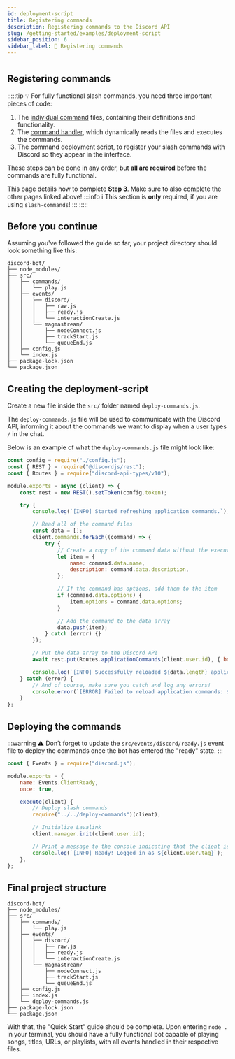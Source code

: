 ```yaml
---
id: deployment-script
title: Registering commands
description: Registering commands to the Discord API
slug: /getting-started/examples/deployment-script
sidebar_position: 6
sidebar_label: 📝 Registering commands
---
```



#

## Registering commands

:::::tip
💡 For fully functional slash commands, you need three important pieces of code:

1. The [individual command](/docs/getting-started/examples/creating-commands) files, containing their definitions and functionality.
2. The [command handler](/docs/getting-started/examples/command-handling), which dynamically reads the files and executes the commands.
3. The command deployment script, to register your slash commands with Discord so they appear in the interface.

These steps can be done in any order, but **all are required** before the commands are fully functional.

This page details how to complete **Step 3**. Make sure to also complete the other pages linked above!
:::info
ℹ️ This section is **only** required, if you are using `slash-commands`!
:::
:::::

## Before you continue

Assuming you've followed the guide so far, your project directory should look something like this:

```
discord-bot/
├── node_modules/
├── src/
│   ├── commands/
│   │   └── play.js
│   ├── events/
│   │   ├── discord/
│   │   │   ├── raw.js
│   │   │   ├── ready.js
│   │   │   └── interactionCreate.js
│   │   └── magmastream/
│   │       ├── nodeConnect.js
│   │       ├── trackStart.js
│   │       └── queueEnd.js
│   ├── config.js
│   └── index.js
├── package-lock.json
└── package.json
```

## Creating the deployment-script

Create a new file inside the `src/` folder named `deploy-commands.js`.

The `deploy-commands.js` file will be used to communicate with the Discord API, informing it about the commands we want to display when a user types `/` in the chat.

Below is an example of what the `deploy-commands.js` file might look like:
```javascript showLineNumbers
const config = require("./config.js");
const { REST } = require("@discordjs/rest");
const { Routes } = require("discord-api-types/v10");

module.exports = async (client) => {
	const rest = new REST().setToken(config.token);

	try {
		console.log(`[INFO] Started refreshing application commands.`);

		// Read all of the command files
		const data = [];
		client.commands.forEach((command) => {
			try {
				// Create a copy of the command data without the execute function
				let item = {
					name: command.data.name,
					description: command.data.description,
				};

				// If the command has options, add them to the item
				if (command.data.options) {
					item.options = command.data.options;
				}

				// Add the command to the data array
				data.push(item);
			} catch (error) {}
		});

		// Put the data array to the Discord API
		await rest.put(Routes.applicationCommands(client.user.id), { body: data });

		console.log(`[INFO] Successfully reloaded ${data.length} application commands.`);
	} catch (error) {
		// And of course, make sure you catch and log any errors!
		console.error(`[ERROR] Failed to reload application commands: ${error}`);
	}
};
```

## Deploying the commands
:::warning
⚠️ Don’t forget to update the `src/events/discord/ready.js` event file to deploy the commands once the bot has entered the "ready" state.
:::

```javascript ${9} showLineNumbers
const { Events } = require("discord.js");

module.exports = {
	name: Events.ClientReady,
	once: true,

	execute(client) {
		// Deploy slash commands
		require("../../deploy-commands")(client);

		// Initialize Lavalink
		client.manager.init(client.user.id);

		// Print a message to the console indicating that the client is ready
		console.log(`[INFO] Ready! Logged in as ${client.user.tag}`);
	},
};
```

## Final project structure
```
discord-bot/
├── node_modules/
├── src/
│   ├── commands/
│   │   └── play.js
│   ├── events/
│   │   ├── discord/
│   │   │   ├── raw.js
│   │   │   ├── ready.js
│   │   │   └── interactionCreate.js
│   │   └── magmastream/
│   │       ├── nodeConnect.js
│   │       ├── trackStart.js
│   │       └── queueEnd.js
│   ├── config.js
│   ├── index.js
│   └── deploy-commands.js
├── package-lock.json
└── package.json
```

With that, the "Quick Start" guide should be complete. Upon entering `node .` in your terminal, you should have a fully functional bot capable of playing songs, titles, URLs, or playlists, with all events handled in their respective files.
